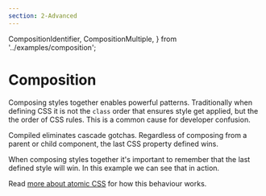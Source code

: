 ```yaml
---
section: 2-Advanced
---
```


  CompositionIdentifier,
  CompositionMultiple,
} from '../examples/composition';

# Composition

Composing styles together enables powerful patterns.
Traditionally when defining CSS it is not the `class` order that ensures style get applied,
but the the order of CSS rules.
This is a common cause for developer confusion.

Compiled eliminates cascade gotchas.
Regardless of composing from a parent or child component,
the last CSS property defined wins.

<CompositionIdentifier />

When composing styles together it's important to remember that the last defined style will win.
In this example we can see that in action.

<CompositionMultiple />

Read [more about atomic CSS](/atomic-css#css-cascade) for how this behaviour works.
